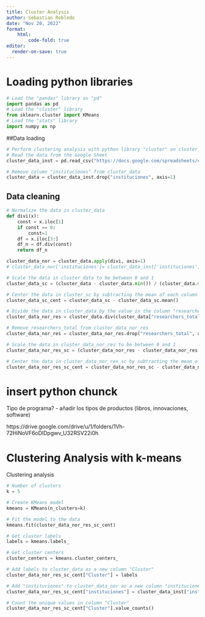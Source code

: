 ```yaml
---
title: Cluster Analysis
author: Sebastian Robledo
date: "Nov 20, 2022"
format:
    html:   
        code-fold: true
editor:
  render-on-save: true
---
```


# Loading python libraries

```python
# Load the "pandas" library as "pd"
import pandas as pd
# Load the "cluster" library
from sklearn.cluster import KMeans
# Load the "stats" library
import numpy as np
```

##Data loading

```python
# Perform clustering analysis with python library "cluster" on cluster_data 
# Read the data from the Google Sheet
cluster_data_inst = pd.read_csv("https://docs.google.com/spreadsheets/d/1SxlV8oasFsBP8KbBuyomyCJyaS3b3Z78yDxNPHSqRMY/export?format=csv&gid=1099331023")

# Remove column "instituciones" from cluster_data
cluster_data = cluster_data_inst.drop("instituciones", axis=1)
```

## Data cleaning

```python
# Normalize the data in cluster_data
def divi(x):
    const = x.iloc[1]
    if const == 0:
        const=1
    df = x.iloc[3:]
    df_n = df.div(const)
    return df_n

cluster_data_nor = cluster_data.apply(divi, axis=1)  
# cluster_data_nor['instituciones']= cluster_data_inst['instituciones']

# Scale the data in cluster_data to be between 0 and 1 
cluster_data_sc = (cluster_data - cluster_data.min()) / (cluster_data.max() - cluster_data.min())

# Center the data in cluster_sc by subtracting the mean of each column from each column 
cluster_data_sc_cent = cluster_data_sc - cluster_data_sc.mean()

# Divide the data in cluster_data by the value in the column "researchers_total" 
cluster_data_nor_res = cluster_data.div(cluster_data["researchers_total"], axis=0)

# Remove researchers_total from cluster_data_nor_res
cluster_data_nor_res = cluster_data_nor_res.drop("researchers_total", axis=1)

# Scale the data in cluster_data_nor_res to be between 0 and 1 
cluster_data_nor_res_sc = (cluster_data_nor_res - cluster_data_nor_res.min()) / (cluster_data_nor_res.max() - cluster_data_nor_res.min())

# Center the data in cluster_data_nor_res_sc by subtracting the mean of each column from each column 
cluster_data_nor_res_sc_cent = cluster_data_nor_res_sc - cluster_data_nor_res_sc.mean()
```


# insert python chunck 





Tipo de programa? - 
añadir los tipos de productos (libros, innovaciones, software)

https://drive.google.com/drive/u/1/folders/1Vh-72HiNoVF6oDlDpgwv_U32RSV22i0h  


# Clustering Analysis with k-means

Clustering analysis

```python
# Number of clusters
k = 5

# Create KMeans model
kmeans = KMeans(n_clusters=k)

# Fit the model to the data
kmeans.fit(cluster_data_nor_res_sc_cent)

# Get cluster labels
labels = kmeans.labels_

# Get cluster centers
cluster_centers = kmeans.cluster_centers_

# Add labels to cluster_data as a new column "Cluster" 
cluster_data_nor_res_sc_cent["Cluster"] = labels

# Add "instituciones" to cluster_data_nor as a new column "instituciones" from cluster_data_inst
cluster_data_nor_res_sc_cent["instituciones"] = cluster_data_inst["instituciones"]

# Count the unique values in column "Cluster"
cluster_data_nor_res_sc_cent["Cluster"].value_counts()
```
